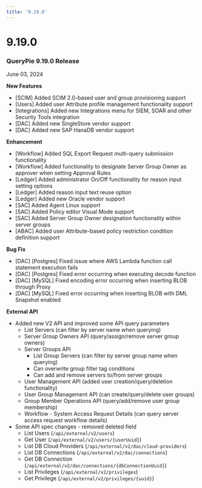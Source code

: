 ```yaml
---
title: '9.19.0'
---
```


# 9.19.0

### QueryPie 9.19.0 Release

June 03, 2024


**New Features**

* [SCIM] Added SCIM 2.0-based user and group provisioning support
* [Users] Added user Attribute profile management functionality support
* [Integrations] Added new Integrations menu for SIEM, SOAR and other Security Tools integration
* [DAC] Added new SingleStore vendor support
* [DAC] Added new SAP HanaDB vendor support


**Enhancement**

* [Workflow] Added SQL Export Request multi-query submission functionality
* [Workflow] Added functionality to designate Server Group Owner as approver when setting Approval Rules
* [Ledger] Added administrator On/Off functionality for reason input setting options
* [Ledger] Added reason input text reuse option
* [Ledger] Added new Oracle vendor support
* [SAC] Added Agent Linux support
* [SAC] Added Policy editor Visual Mode support
* [SAC] Added Server Group Owner designation functionality within server groups
* [ABAC] Added user Attribute-based policy restriction condition definition support


**Bug Fix**

* [DAC] [Postgres] Fixed issue where AWS Lambda function call statement execution fails
* [DAC] [Postgres] Fixed error occurring when executing decode function
* [DAC] [MySQL] Fixed encoding error occurring when inserting BLOB through Proxy
* [DAC] [MySQL] Fixed error occurring when inserting BLOB with DML Snapshot enabled


**External API**

* Added new V2 API and improved some API query parameters
    * List Servers (can filter by server name when querying)
    * Server Group Owners API (query/assign/remove server group owners)
    * Server Groups API
        * List Group Servers (can filter by server group name when querying)
        * Can overwrite group filter tag conditions
        * Can add and remove servers to/from server groups
    * User Management API (added user creation/query/deletion functionality)
    * User Group Management API (can create/query/delete user groups)
    * Group Member Operations API (query/add/remove user group membership)
    * Workflow - System Access Request Details (can query server access request workflow details)
* Some API spec changes - removed deleted field
    * List Users (`/api/external/v2/users`)
    * Get User (`/api/external/v2/users/{userUuid}`)
    * List DB Cloud Providers (`/api/external/v2/dac/cloud-providers`)
    * List DB Connections (`/api/external/v2/dac/connections`)
    * Get DB Connection (`/api/external/v2/dac/connections/{dbConnectionUuid}`)
    * List Privileges (`/api/external/v2/privileges`)
    * Get Privilege (`/api/external/v2/privileges/{uuid}`)
